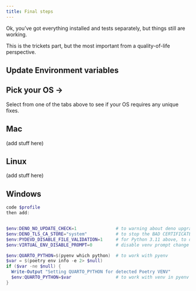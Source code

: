 ```yaml
---
title: Final steps
---
```


Ok, you've got everything installed and tests separately, but things still are working.

This is the trickets part, but the most important from a quality-of-life perspective.


## Update Environment variables

::: {.panel-tabset}

## Pick your OS ->

Select from one of the tabs above to see if your OS requires any
unique fixes.

## Mac

(add stuff here)

## Linux

(add stuff here)

## Windows

```powershell

code $profile
then add:


$env:DENO_NO_UPDATE_CHECK=1               # to warning about deno upgrades
$env:DENO_TLS_CA_STORE="system"           # to stop the BAD CERTIFICATE deno warning
$env:PYDEVD_DISABLE_FILE_VALIDATION=1     # for Python 3.11 above, to disable warning message RE: debugging
$env:VIRTUAL_ENV_DISABLE_PROMPT=0         # disable venv prompt change

$env:QUARTO_PYTHON=$(pyenv which python)  # to work with pyenv
$var = $(poetry env info -e 2> $null)
if ($var -ne $null) {
  Write-Output "Setting QUARTO_PYTHON for detected Poetry VENV"
  $env:QUARTO_PYTHON=$var                 # to work with venv in pyenv
}

```


:::